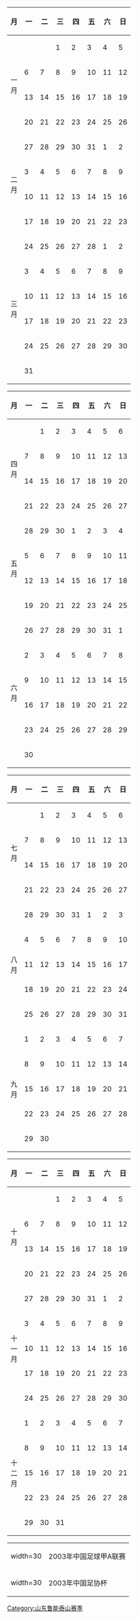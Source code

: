 {{Hidden begin| expanded = yes
| title = 2003赛季完全赛历
| header= |bg1=#ffffdd |bg2= |ta1= |ta2= |extra1= |extra2=
}}
{{col-start}}
{{col-4}}
{| width=100% class="wikitable" style="border: 2px solid black; text-align: center;font-size: 90%"
|-
! 月 !! 一 !! 二 !! 三 !! 四 !! 五 !! 六 !! 日
|-
! rowspan=4|一<br />月
|  ||  || 1|| 2|| 3|| 4|| 5
|-
| 6|| 7|| 8|| 9||10||11||12
|-
|13||14||15||16||17||18||19
|-
|20||21||22||23||24||25||26
|-
! rowspan=4|二<br />月
|27||28||29||30||31|| 1|| 2
|-
| 3|| 4|| 5|| 6|| 7|| 8|| 9
|-
|10||11||12||13||14||15||16
|-
|17||18||19||20||21||22||23
|-
! rowspan=6|三<br />月
|24||25||26||27||28||{{fbc mcc|杯}} 1|| 2
|-
| 3||{{fbc mcc|杯}} 4|| 5|| 6||{{fbc mcc|杯}} 7|| 8|| 9
|-
|10||11||12||13||14||15||{{fbc mcc|联}}16
|-
|17||18||19||20||21||22||{{fbc mcc|联}}23
|-
|24||25||{{fbc mcc|联}}26||27||28||29||{{fbc mcc|联}}30
|-
|31||  ||  ||  ||  ||  ||
|}
{{col-4}}
{| width=100% class="wikitable" style="border: 2px solid black; text-align: center;font-size: 90%"
|-
! 月 !! 一 !! 二 !! 三 !! 四 !! 五 !! 六 !! 日
|-
! rowspan=4|四<br />月
|  || 1|| 2|| 3|| 4|| {{fbc mcc|联}}5|| 6
|-
| 7|| 8||{{fbc mcc|联}} 9||10||11||12||13
|-
|14||15||16||17||18||19||20
|-
|21||22||23||24||25||26||27
|-
! rowspan=4|五<br />月
|28||29||30|| 1|| 2|| 3|| 4
|-
| 5|| 6|| 7|| 8|| 9||10||11
|-
|12||13||14||15||16||17||18
|-
|19||20||21||22||23||24||25
|-
! rowspan=6|六<br />月
|26||27||28||29||30||31|| 1
|-
| 2|| 3|| 4|| 5|| 6|| 7|| 8
|-
| 9||10||11||12||13||14||15
|-
|16||17||18||19||20||21||22
|-
|23||24||25||26||27||28||29
|-
|30||  ||  ||  ||  ||  ||  
|}
{{col-4}}
{| width=100% class="wikitable" style="border: 2px solid black; text-align: center;font-size: 90%"
|-
! 月 !! 一 !! 二 !! 三 !! 四 !! 五 !! 六 !! 日
|-
! rowspan=4|七<br />月
|  || 1|| 2|| 3|| 4|| 5||{{fbc mcc|联}} 6
|-
| 7|| 8|| 9||10||11||12||{{fbc mcc|联}}13
|-
|14||15||{{fbc mcc|联}}16||17||18||19||{{fbc mcc|联}}20
|-
|21||22||23||24||25||26||{{fbc mcc|联}}27
|-
! rowspan=5|八<br />月
|28||29||30||{{fbc mcc|联}}31|| 1|| 2||{{fbc mcc|联}} 3
|-
| 4|| 5|| 6|| 7|| 8||{{fbc mcc|联}} 9||10
|-
|11||12||13||14||15||16||{{fbc mcc|杯}}17
|-
|18||19||20||21||22||23||24
|-
|25||26||27||28||29||30||31
|-
! rowspan=5|九<br />月
| 1|| 2|| 3|| 4|| 5|| 6|| 7
|-
| 8|| 9||10||11||12||13||14
|-
|15||16||17||18||19||20||{{fbc mcc|联}}21
|-
|22||23||{{fbc mcc|联}}24||25||26||{{fbc mcc|杯}}27||28
|-
|29||30||  ||  ||  ||  ||  
|}
{{col-4}}
{| width=100% class="wikitable" style="border: 2px solid black; text-align: center;font-size: 90%"
|-
! 月 !! 一 !! 二 !! 三 !! 四 !! 五 !! 六 !! 日
|-
! rowspan=4|十<br />月
|  ||  || 1|| 2|| 3|| 4||{{fbc mcc|联}} 5
|-
| 6|| 7|| 8|| 9||10||11||{{fbc mcc|联}}12
|-
|13||14||{{fbc mcc|联}}15||16||17||18||{{fbc mcc|联}}19
|-
|20||21||22||23||24||25||26
|-
! rowspan=5|十<br />一<br />月
|27||28||{{fbc mcc|联}}29||30||31|| 1||{{fbc mcc|联}} 2
|-
| 3|| 4|| 5|| 6|| 7|| 8||{{fbc mcc|联}} 9
|-
|10||11||{{fbc mcc|联}}12||13||14||{{fbc mcc|联}}15||16
|-
|17||18||19||20||21||{{fbc mcc|联}}22||23
|-
|24||25||{{fbc mcc|联}}26||27||28||29||{{fbc mcc|联}}30
|-
! rowspan=5|十<br />二<br />月
| 1|| 2|| 3|| 4|| 5|| 6|| 7
|-
| 8|| 9||10||11||12||13||14
|-
|15||16||17||18||19||20||21
|-
|22||23||24||25||26||27||28
|-
|29||30||31||  ||  ||  ||  
|}
{{col-end}}
{| width=300 cellspacing="0" cellpadding="0" border="0" style="font-size: 90%"
| width=30 {{fbc mcc|联}}
| align="left" | 2003年中国足球甲A联赛
|-
| width=30 {{fbc mcc|杯}}
| align="left" | 2003年中国足协杯
|}
{{Hidden end}}
<noinclude>
{{DEFAULTSORT:Calendar 2003 Shandong Luneng Taishan}}
[[Category:山东鲁能泰山赛季]]
</noinclude>